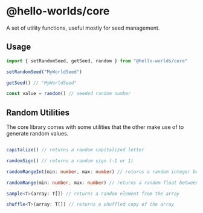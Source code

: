 
# @hello-worlds/core <Badge project="@hello-worlds/core" />

A set of utility functions, useful mostly for seed management.

## Usage

```typescript
import { setRandomSeed, getSeed, random } from "@hello-worlds/core"

setRandomSeed("MyWorldSeed")

getSeed() // "MyWorldSeed"

const value = random() // seeded random number
```

## Random Utilities

The core library comes with some utilities that the other make use of to generate random values.

```typescript

capitalize() // returns a random capitalized letter

randomSign() // returns a random sign (-1 or 1)

randomRangeInt(min: number, max: number) // returns a random integer between min and max

randomRange(min: number, max: number) // returns a random float between min and max

sample<T>(array: T[]) // returns a random element from the array

shuffle<T>(array: T[]) // returns a shuffled copy of the array

```

